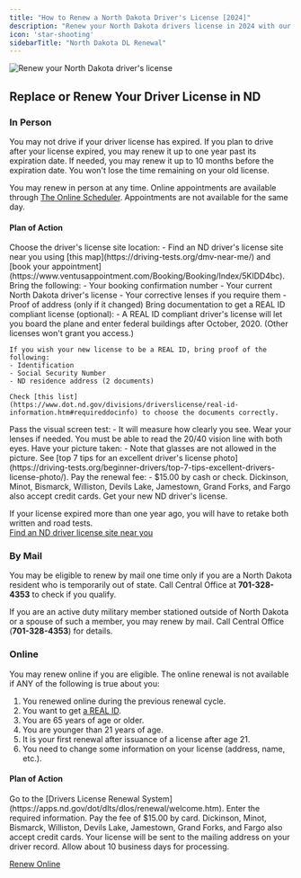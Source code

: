 ```yaml
---
title: "How to Renew a North Dakota Driver's License [2024]"
description: "Renew your North Dakota drivers license in 2024 with our simple, step-by-step guide. Find all the necessary requirements, forms, fees, and online renewal options to ensure a hassle-free experience. Stay legal and avoid fines - start your renewal process now!"
icon: 'star-shooting'
sidebarTitle: "North Dakota DL Renewal"
---
```

![Renew your North Dakota driver's license](https://driving-tests.org/wp-content/uploads/2024/07/renew-north-dakota-drivers-license.jpg)
## Replace or Renew Your Driver License in ND

### In Person
You may not drive if your driver license has expired. If you plan to drive after your license expired, you may renew it up to one year past its expiration date. If needed, you may renew it up to 10 months before the expiration date. You won't lose the time remaining on your old license.

You may renew in person at any time. Online appointments are available through [The Online Scheduler](https://www.ventusappointment.com/Booking/Booking/Index/5KIDD4bc). Appointments are not available for the same day.

#### Plan of Action
<Steps>
  <Step title="Step 1">
    Choose the driver's license site location:
    - Find an ND driver's license site near you using [this map](https://driving-tests.org/dmv-near-me/) and [book your appointment](https://www.ventusappointment.com/Booking/Booking/Index/5KIDD4bc).
  </Step>
  <Step title="Step 2">
    Bring the following:
    - Your booking confirmation number
    - Your current North Dakota driver's license
    - Your corrective lenses if you require them
    - Proof of address (only if it changed)
  </Step>
  <Step title="Step 3">
    Bring documentation to get a REAL ID compliant license (optional):
    - A REAL ID compliant driver's license will let you board the plane and enter federal buildings after October, 2020. (Other licenses won't grant you access.)

    If you wish your new license to be a REAL ID, bring proof of the following:
    - Identification
    - Social Security Number
    - ND residence address (2 documents)

    Check [this list](https://www.dot.nd.gov/divisions/driverslicense/real-id-information.htm#requireddocinfo) to choose the documents correctly.
  </Step>
  <Step title="Step 4">
    Pass the visual screen test:
    - It will measure how clearly you see. Wear your lenses if needed. You must be able to read the 20/40 vision line with both eyes.
  </Step>
  <Step title="Step 5">
    Have your picture taken:
    - Note that glasses are not allowed in the picture. See [top 7 tips for an excellent driver's license photo](https://driving-tests.org/beginner-drivers/top-7-tips-excellent-drivers-license-photo/).
  </Step>
  <Step title="Step 6">
    Pay the renewal fee:
    - $15.00 by cash or check. Dickinson, Minot, Bismarck, Williston, Devils Lake, Jamestown, Grand Forks, and Fargo also accept credit cards.
  </Step>
  <Step title="Step 7">
    Get your new ND driver's license.
  </Step>
</Steps>

If your license expired more than one year ago, you will have to retake both written and road tests.  
[Find an ND driver license site near you](https://driving-tests.org/dmv-near-me/)

### By Mail
You may be eligible to renew by mail one time only if you are a North Dakota resident who is temporarily out of state. Call Central Office at **701-328-4353** to check if you qualify.

If you are an active duty military member stationed outside of North Dakota or a spouse of such a member, you may renew by mail. Call Central Office (**701-328-4353**) for details.

### Online
You may renew online if you are eligible. The online renewal is not available if ANY of the following is true about you:
1. You renewed online during the previous renewal cycle.
2. You want to get [a REAL ID](https://www.dot.nd.gov/divisions/driverslicense/real-id-information.htm#real-id-info).
3. You are 65 years of age or older.
4. You are younger than 21 years of age.
5. It is your first renewal after issuance of a license after age 21.
6. You need to change some information on your license (address, name, etc.).

#### Plan of Action
<Steps>
  <Step title="Step 1">
    Go to the [Drivers License Renewal System](https://apps.nd.gov/dot/dlts/dlos/renewal/welcome.htm).
  </Step>
  <Step title="Step 2">
    Enter the required information.
  </Step>
  <Step title="Step 3">
    Pay the fee of $15.00 by card. Dickinson, Minot, Bismarck, Williston, Devils Lake, Jamestown, Grand Forks, and Fargo also accept credit cards.
  </Step>
  <Step title="Step 4">
    Your license will be sent to the mailing address on your driver record. Allow about 10 business days for processing.
  </Step>
</Steps>

[Renew Online](https://apps.nd.gov/dot/dlts/dlos/renewal/welcome.htm)

<Snippet file="renewal-state-block.mdx" />